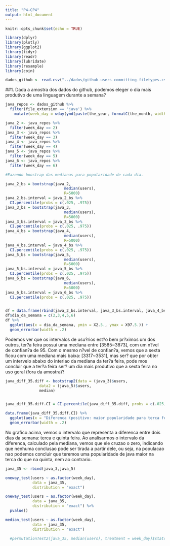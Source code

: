 ```yaml
---
title: "P4-CP4"
output: html_document
---
```


```r
knitr::opts_chunk$set(echo = TRUE)
```

```r
library(dplyr) 
library(plotly)
library(ggplot2)
library(tidyr)
library(readr)
library(lubridate)
library(resample)
library(coin)

dados_github <- read.csv("../dados/github-users-committing-filetypes.csv")
```

##1. Dada a amostra dos dados do github, podemos eleger o dia mais produtivo de uma linguagem durante a semana?

```r
java_repos <- dados_github %>% 
  filter(file_extension == 'java') %>% 
    mutate(week_day = wday(ymd(paste(the_year, formatC(the_month, width=2, flag="0"), formatC(month_day, width=2, flag="0")))))

java_2 <- java_repos %>% 
  filter(week_day == 2)
java_3 <- java_repos %>% 
  filter(week_day == 3)
java_4 <- java_repos %>% 
  filter(week_day == 4)
java_5 <- java_repos %>% 
  filter(week_day == 5)
java_6 <- java_repos %>% 
  filter(week_day == 6)

#Fazendo boostrap das medianas para popularidade de cada dia.

java_2_bs = bootstrap(java_2,
                          median(users),
                          R=5000)
java_2_bs.interval = java_2_bs %>% 
  CI.percentile(probs = c(.025, .975))
java_3_bs = bootstrap(java_3,
                          median(users),
                          R=5000)
java_3_bs.interval = java_3_bs %>% 
  CI.percentile(probs = c(.025, .975))
java_4_bs = bootstrap(java_4,
                          median(users),
                          R=5000)
java_4_bs.interval = java_4_bs %>% 
  CI.percentile(probs = c(.025, .975))
java_5_bs = bootstrap(java_5,
                          median(users),
                          R=5000)
java_5_bs.interval = java_5_bs %>% 
  CI.percentile(probs = c(.025, .975))
java_6_bs = bootstrap(java_6,
                          median(users),
                          R=5000)
java_6_bs.interval = java_6_bs %>% 
  CI.percentile(probs = c(.025, .975))


df = data.frame(rbind(java_2_bs.interval, java_3_bs.interval, java_4_bs.interval, java_5_bs.interval, java_6_bs.interval))
df$dia_da_semana = c(2,3,4,5,6)
df %>% 
  ggplot(aes(x = dia_da_semana, ymin = X2.5., ymax = X97.5.)) + 
  geom_errorbar(width = .2)
```

Podemos ver que os intervalos de usu?rios est?o bem pr?ximos um dos outros, ter?a feira possui uma mediana entre [3585~3873], com um n?vel de confian?a de 95. Com o mesmo n?vel de confian?a, vemos que a sexta ficou com uma mediana mais baixa: [3317~3531], mas ser? que por obter um intervelo abaixo do interlao da mediana da ter?a feira, pode mos concluir que a ter?a feira ser? um dia mais produtivo que a sexta feira no uso geral (fora da amostra)?

```r
java_diff_35.diff <- bootstrap2(data = (java_3)$users, 
               data2 = (java_5)$users,
               median)


java_diff_35.diff.CI = CI.percentile(java_diff_35.diff, probs = c(.025, .975))

data.frame(java_diff_35.diff.CI) %>% 
  ggplot(aes(x = "Diferenca (positivo: maior popularidade para terca feira, negativo: para sexta)", ymin = X2.5., ymax = X97.5.)) + 
  geom_errorbar(width = .2)
```

No grafico acima, vemos o intervalo que representa a diferenca entre dois dias da semana: terca e quinta feira. Ao analisarmos o intervalo da diferenca, calculado pela mediana, vemos que ele cruzao o zero, indicando que nenhuma conclusao pode ser tirada a partir dele, ou seja, na populacao nao podemos concluir que teremos uma popularidade de java maior na terca do que na quinta, nem ao contrario.


```r
java_35 <- rbind(java_3,java_5)

oneway_test(users ~ as.factor(week_day), 
            data = java_35, 
            distribution = "exact")

oneway_test(users ~ as.factor(week_day), 
            data = java_35, 
            distribution = "exact") %>% 
  pvalue()

```

```r
median_test(users ~ as.factor(week_day), 
            data = java_35, 
            distribution = "exact")

  #permutationTest2(java_35, median(users), treatment = week_day)$stats %>% t()
```

